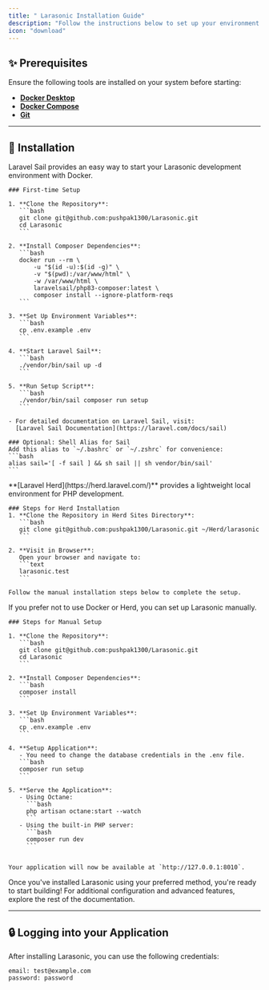 ```yaml
---
title: " Larasonic Installation Guide"
description: "Follow the instructions below to set up your environment and start building with the VILT stack."
icon: "download"
---
```


## ✨ Prerequisites

Ensure the following tools are installed on your system before starting:

- **[Docker Desktop](https://www.docker.com/products/docker-desktop/)**
- **[Docker Compose](https://docs.docker.com/compose/install/)**
- **[Git](https://git-scm.com/downloads)**

---

## 🚀 Installation

<AccordionGroup>
  <Accordion title="Install with Laravel Sail + Docker (Recommended)" icon="rocket">
    Laravel Sail provides an easy way to start your Larasonic development environment with Docker.

    ### First-time Setup

    1. **Clone the Repository**:
       ```bash
       git clone git@github.com:pushpak1300/Larasonic.git
       cd Larasonic
       ```

    2. **Install Composer Dependencies**:
       ```bash
       docker run --rm \
           -u "$(id -u):$(id -g)" \
           -v "$(pwd):/var/www/html" \
           -w /var/www/html \
           laravelsail/php83-composer:latest \
           composer install --ignore-platform-reqs
       ```

    3. **Set Up Environment Variables**:
       ```bash
       cp .env.example .env
       ```

    4. **Start Laravel Sail**:
       ```bash
       ./vendor/bin/sail up -d
       ```

    5. **Run Setup Script**:
       ```bash
       ./vendor/bin/sail composer run setup
       ```

    - For detailed documentation on Laravel Sail, visit:
      [Laravel Sail Documentation](https://laravel.com/docs/sail)

    ### Optional: Shell Alias for Sail
    Add this alias to `~/.bashrc` or `~/.zshrc` for convenience:
    ```bash
    alias sail='[ -f sail ] && sh sail || sh vendor/bin/sail'
    ```

  </Accordion>

  <Accordion title="Install with Laravel Herd" icon="bars">
    **[Laravel Herd](https://herd.laravel.com/)** provides a lightweight local environment for PHP development.

    ### Steps for Herd Installation
    1. **Clone the Repository in Herd Sites Directory**:
       ```bash
       git clone git@github.com:pushpak1300/Larasonic.git ~/Herd/larasonic
       ```

    2. **Visit in Browser**:
       Open your browser and navigate to:
       ```text
       larasonic.test
       ```

    Follow the manual installation steps below to complete the setup.

  </Accordion>

  <Accordion title="Manual Installation (Advanced)" icon="toolbox">
    If you prefer not to use Docker or Herd, you can set up Larasonic manually.

    ### Steps for Manual Setup

    1. **Clone the Repository**:
       ```bash
       git clone git@github.com:pushpak1300/Larasonic.git
       cd Larasonic
       ```

    2. **Install Composer Dependencies**:
       ```bash
       composer install
       ```

    3. **Set Up Environment Variables**:
       ```bash
       cp .env.example .env
       ```

    4. **Setup Application**:
       - You need to change the database credentials in the .env file.
       ```bash
       composer run setup
       ```

    5. **Serve the Application**:
       - Using Octane:
         ```bash
         php artisan octane:start --watch
         ```
       - Using the built-in PHP server:
         ```bash
         composer run dev
         ```


    Your application will now be available at `http://127.0.0.1:8010`.

  </Accordion>
</AccordionGroup>

Once you've installed Larasonic using your preferred method, you're ready to start building! For additional configuration and advanced features, explore the rest of the documentation.

---

## 🔒 Logging into your Application
After installing Larasonic, you can use the following credentials:

```text
email: test@example.com
password: password
```
